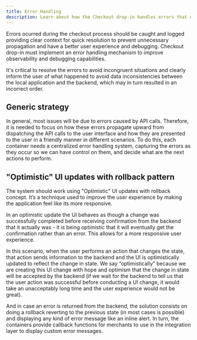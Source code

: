 ```yaml
---
title: Error Handling
description: Learn about how the Checkout drop-in handles errors that occur during the checkout process.
---
```


Errors ocurred during the checkout process should be caught and logged providing clear context for quick resolution to prevent unnecessary propagation and have a better user experience and debugging. Checkout drop-in must implement an error handling mechanism to improve observability and debugging capabilities.

It's critical to resolve the errors to avoid incongruent situations and clearly inform the user of what happened to avoid data inconsistencies between the local application and the backend, which may in turn resulted in an incorrect order.

## Generic strategy

In general, most issues will be due to errors caused by API calls. Therefore, it is needed to focus on how these errors propagate upward from dispatching the API calls to the user interface and how they are presented to the user in a friendly manner in different scenarios. To do this, each container needs a centralized error handling system, capturing the errors as they occur so we can have control on them, and decide what are the next actions to perform.

## "Optimistic" UI updates with rollback pattern

The system should work using "Optimistic" UI updates with rollback concept. It’s a technique used to improve the user experience by making the application feel like its more responsive.

In an optimistic update the UI behaves as though a change was successfully completed before receiving confirmation from the backend that it actually was - it is being optimistic that it will eventually get the confirmation rather than an error. This allows for a more responsive user experience.

In this scenario, when the user performs an action that changes the state, that action sends information to the backend and the UI is optimistically updated to reflect the change in state. We say “optimistically” because we are creating this UI change with hope and optimism that the change in state will be accepted by the backend (if we wait for the backend to tell us that the user action was successful before conducting a UI change, it would take an unacceptably long time and the user experience would not be great).

And in case an error is returned from the backend, the solution consists on doing a rollback reverting to the previous state (in most cases is possible) and displaying any kind of error message like an inline alert. In turn, the containers provide callback functions for merchants to use in the integration layer to display custom error messages.
